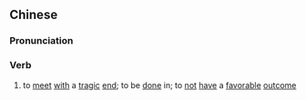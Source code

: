 ==Chinese==
{{zh-forms|type=112}}

===Pronunciation===
{{zh-pron
|m=不 dé shànzhōng
|cat=v
}}

===Verb===
{{zh-verb}}

# {{lb|zh|literary}} to [[meet]] [[with]] a [[tragic]] [[end]]; to be [[done]] in; to [[not]] [[have]] a [[favorable]] [[outcome]]